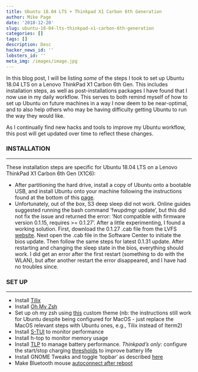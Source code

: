 ```yaml
---
title: Ubuntu 18.04 LTS + Thinkpad X1 Carbon 6th Generation
author: Mike Page
date: '2018-12-20'
slug: ubuntu-18-04-lts-thinkpad-x1-carbon-6th-generation
categories: []
tags: []
description: Desc
hacker_news_id: ''
lobsters_id: ''
meta_img: /images/image.jpg
---
```


In this blog post, I will be listing *some* of the steps I took to set up Ubuntu 18.04 LTS on a Lenovo ThinkPad X1 Carbon 6th Gen. This includes installation steps, as well as post-installations packages I have found that I now use in my daily workflow. This serves to both remind myself of how to set up Ubuntu on future machines in a way I now deem to be near-optimal, and to also help others who may be having difficulty getting Ubuntu to run the way they would like.

As I continually find new hacks and tools to improve my Ubuntu workflow, this post will get updated over time to reflect these changes.

### INSTALLATION

***

These installation steps are specific for Ubuntu 18.04 LTS on a Lenovo ThinkPad X1 Carbon 6th Gen (X1C6):

* After partitioning the hard drive, install a copy of Ubuntu onto a bootable USB, and install Ubuntu onto your machine following the instructions found at the bottom of this [page](https://www.ubuntu.com/download/desktop).
* Unfortunately, out of the box, S3 deep sleep did not work. Online guides suggested running the bash command 'fwupdmgr update', but this did not fix the issue and returned the error: 'Not compatible with firmware version 0.1.15, requires >= 0.1.27'. After a little experimenting, I found a working solution. First, download the 0.1.27 .cab file from the LVFS [website]( https://fwupd.org/lvfs/device/a4b51dca-8f97-4310-8821-3330f83c9135). Next open the .cab file in the Software Center to initiate the bios update. Then follow the same steps for latest 0.1.31 update. After restarting and changing the sleep state in the bios, everything should work. I did get an error after the first restart (something to do with the WLAN), but after another restart the error disappeared, and I have had no troubles since.

### SET UP

***

* Install [Tilix](https://gnunn1.github.io/tilix-web/)
* Install [Oh My Zsh](https://github.com/robbyrussell/oh-my-zsh)
* Set up oh my zsh using [this](https://github.com/haccks/zsh-config) custom theme (nb: the instructions still work for Ubuntu despite being configured for MacOS - just replace the MacOS relevant steps with Ubuntu ones, e.g., Tilix instead of Iterm2)
* Install [S-TUI](https://github.com/amanusk/s-tui) to monitor performance
* Install h-top to monitor memory usage
* Install [TLP](https://linrunner.de/en/tlp/tlp.html) to manage battery performance. *Thinkpad's only:* configure the start/stop charging [thresholds](https://linrunner.de/en/tlp/docs/tlp-configuration.html#chargethresholds) to improve battery life
* Install GNOME Tweaks and toggle 'topbar' as described [here](https://askubuntu.com/questions/1074625/remove-app-icon-from-title-bar-in-gnome-in-ubuntu-18-04)
* Make Bluetooth mouse [autoconnect after reboot](https://ubuntuforums.org/showthread.php?t=2390542)




